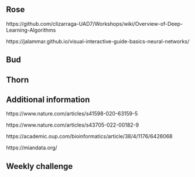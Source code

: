 ## Rose

https://github.com/clizarraga-UAD7/Workshops/wiki/Overview-of-Deep-Learning-Algorithms

https://jalammar.github.io/visual-interactive-guide-basics-neural-networks/

## Bud

## Thorn

## Additional information

https://www.nature.com/articles/s41598-020-63159-5

https://www.nature.com/articles/s43705-022-00182-9

https://academic.oup.com/bioinformatics/article/38/4/1176/6426068

https://miandata.org/



## Weekly challenge

